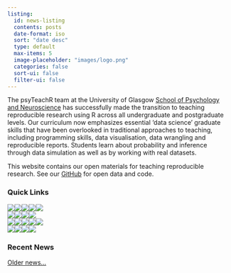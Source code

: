 ```yaml
---
listing:
  id: news-listing
  contents: posts
  date-format: iso
  sort: "date desc"
  type: default
  max-items: 5
  image-placeholder: "images/logo.png"
  categories: false
  sort-ui: false
  filter-ui: false
---
```


The psyTeachR team at the University of Glasgow [School of Psychology and Neuroscience](https://www.gla.ac.uk/schools/psychologyneuroscience/) has successfully made the transition to teaching reproducible research using R across all undergraduate and postgraduate levels. Our curriculum now emphasizes essential ‘data science’ graduate skills that have been overlooked in traditional approaches to teaching, including programming skills, data visualisation, data wrangling and reproducible reports. Students learn about probability and inference through data simulation as well as by working with real datasets.

This website contains our open materials for teaching reproducible research. See our [GitHub](https://github.com/PsyTeachR) for open data and code.

### Quick Links

<!-- no spaces between <a> or % is wonky -->
<div class="hexes">
<div class="hexrow"><a href="/data-skills/"><img src="images/data-skills.png"></a><a href="/analysis/"><img src="images/analysis.png"></a><a href="/stat-models/"><img src="images/stat-models.png"></a><a href="/quant-fun/"><img src="images/quant-fun.png"></a><a href="/reprores/"><img src="images/reprores.png"></a></div>
<div class="hexrow"><a href="/AITutoR/"><img src="images/aitutor.png"></a><a href="/ads/"><img src="images/ads.png"></a><a href="/glossary/"><img src="images/glossary.png"></a><a href="/introdataviz/"><img src="images/introdataviz.png"></a></div>
<div class="hexrow"><a href="/tutorials/"><img src="images/tutorials.png"></a><a href="https://debruine.github.io/shinyintro/"><img   src="images/shinyintro.png"></a><a href="https://psyteachr.github.io/intro-r-pkgs/"><img   src="images/intro-r-pkgs.png"></a><a href="/handyworkbook/"><img src="images/handyworkbook.png"></a><a href="/template/"><img src="images/template.png"></a></div>
<div class="hexrow"><a href="https://psyteachr.github.io/webexercises"><img src="images/webexercises.png"></a><a href="https://psyteachr.github.io/markr/"><img src="images/markr.png"></a><a href="https://debruine.github.io/faux/"><img src="images/faux.png"></a><a href="https://debruine.github.io/glossary/"><img src="images/glossary-pkg.png"></a></div>
</div>

### Recent News

::: {#news-listing}
:::

[Older news...](posts.html)
